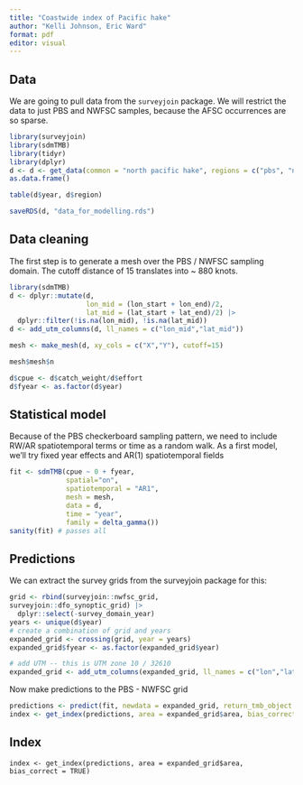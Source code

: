 ```yaml
---
title: "Coastwide index of Pacific hake"
author: "Kelli Johnson, Eric Ward"
format: pdf
editor: visual
---
```


## Data

We are going to pull data from the `surveyjoin` package. We will restrict the data to just PBS and NWFSC samples, because the AFSC occurrences are so sparse.

```r
library(surveyjoin)
library(sdmTMB)
library(tidyr)
library(dplyr)
d <- d <- get_data(common = "north pacific hake", regions = c("pbs", "nwfsc"), years = 2003:2023) |>
as.data.frame()

table(d$year, d$region)

saveRDS(d, "data_for_modelling.rds")
```

## Data cleaning

The first step is to generate a mesh over the PBS / NWFSC sampling domain. The cutoff distance of 15 translates into \~ 880 knots.

```r
library(sdmTMB)
d <- dplyr::mutate(d, 
                   lon_mid = (lon_start + lon_end)/2,
                   lat_mid = (lat_start + lat_end)/2) |>
  dplyr::filter(!is.na(lon_mid), !is.na(lat_mid))
d <- add_utm_columns(d, ll_names = c("lon_mid","lat_mid"))

mesh <- make_mesh(d, xy_cols = c("X","Y"), cutoff=15)

mesh$mesh$n

```

```r
d$cpue <- d$catch_weight/d$effort
d$fyear <- as.factor(d$year)

```

## Statistical model

Because of the PBS checkerboard sampling pattern, we need to include RW/AR spatiotemporal terms or time as a random walk. As a first model, we'll try fixed year effects and AR(1) spatiotemporal fields

```r

fit <- sdmTMB(cpue ~ 0 + fyear,
              spatial="on",
              spatiotemporal = "AR1",
              mesh = mesh,
              data = d,
              time = "year",
              family = delta_gamma())
sanity(fit) # passes all
```

## Predictions

We can extract the survey grids from the surveyjoin package for this:

```r
grid <- rbind(surveyjoin::nwfsc_grid,
surveyjoin::dfo_synoptic_grid) |>
  dplyr::select(-survey_domain_year)
years <- unique(d$year)
# create a combination of grid and years
expanded_grid <- crossing(grid, year = years)
expanded_grid$fyear <- as.factor(expanded_grid$year)

# add UTM -- this is UTM zone 10 / 32610
expanded_grid <- add_utm_columns(expanded_grid, ll_names = c("lon","lat"), utm_crs = get_crs(d, ll_names = c("lon_mid","lat_mid")))
```

Now make predictions to the PBS - NWFSC grid

```r
predictions <- predict(fit, newdata = expanded_grid, return_tmb_object = TRUE)
index <- get_index(predictions, area = expanded_grid$area, bias_correct = TRUE)
```

## Index

```         
index <- get_index(predictions, area = expanded_grid$area, bias_correct = TRUE)
```
